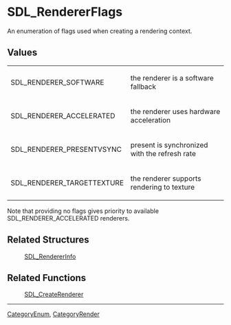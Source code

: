 
= SDL_RendererFlags =
An enumeration of flags used when creating a rendering context.


== Values ==
{|
|SDL_RENDERER_SOFTWARE
|the renderer is a software fallback
|-
|SDL_RENDERER_ACCELERATED
|the renderer uses hardware acceleration
|-
|SDL_RENDERER_PRESENTVSYNC
|present is synchronized with the refresh rate
|-
|SDL_RENDERER_TARGETTEXTURE
|the renderer supports rendering to texture
|}

Note that providing no flags gives priority to available SDL_RENDERER_ACCELERATED renderers.
== Related Structures ==
:[[SDL_RendererInfo]]

== Related Functions ==
:[[SDL_CreateRenderer]]

----
[[CategoryEnum]], [[CategoryRender]]
